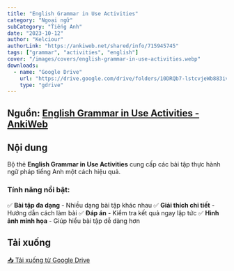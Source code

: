 ```yaml
---
title: "English Grammar in Use Activities"
category: "Ngoại ngữ"
subCategory: "Tiếng Anh"
date: "2023-10-12"
author: "Kelciour"
authorLink: "https://ankiweb.net/shared/info/715945745"
tags: ["grammar", "activities", "english"]
cover: "/images/covers/english-grammar-in-use-activities.webp"
downloads:
  - name: "Google Drive"
    url: "https://drive.google.com/drive/folders/10DRQb7-lstcvjeWb883iv-1nWV1zACyS?usp=drive_link"
    type: "gdrive"
---
```


## Nguồn: [English Grammar in Use Activities - AnkiWeb](https://ankiweb.net/shared/info/715945745)

## Nội dung

Bộ thẻ **English Grammar in Use Activities** cung cấp các bài tập thực hành ngữ pháp tiếng Anh một cách hiệu quả.

### **Tính năng nổi bật:**

✅ **Bài tập đa dạng** - Nhiều dạng bài tập khác nhau
✅ **Giải thích chi tiết** - Hướng dẫn cách làm bài
✅ **Đáp án** - Kiểm tra kết quả ngay lập tức
✅ **Hình ảnh minh họa** - Giúp hiểu bài tập dễ dàng hơn

## Tải xuống

[📥 Tải xuống từ Google Drive](https://drive.google.com/drive/folders/10DRQb7-lstcvjeWb883iv-1nWV1zACyS?usp=drive_link)